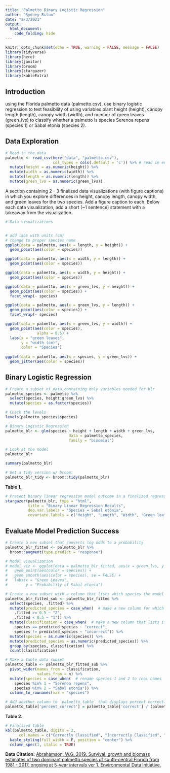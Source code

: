 ```yaml
---
title: "Palmetto Binary Logistic Regression"
author: "Sydney Rilum"
date: "2/3/2021"
output: 
  html_document:
    code_folding: hide
---
```


```r
knitr::opts_chunk$set(echo = TRUE, warning = FALSE, message = FALSE)
library(tidyverse)
library(here)
library(janitor)
library(broom)
library(stargazer)
library(kableExtra)

```

## Introduction
using the Florida palmetto data (palmetto.csv), use binary logistic regression to test feasibility of using variables plant height (height), canopy length (length), canopy width (width), and number of green leaves (green_lvs) to classify whether a palmetto is species Serenoa repens (species 1) or Sabal etonia (species 2).

## Data Exploration
```r
# Read in the data
palmetto <- read_csv(here("data", "palmetto.csv"),
                     col_types = cols(.default = 'c')) %>% # read in everything as character type to guarantee no parsing failures
  mutate(height = as.numeric(height)) %>% 
  mutate(width = as.numeric(width)) %>% 
  mutate(length = as.numeric(length)) %>% 
  mutate(green_lvs = as.numeric(green_lvs))

```

A section containing 2 - 3 finalized data visualizations (with figure captions) in which you explore differences in height, canopy length, canopy width, and green leaves for the two species. Add a figure caption to each. Below each data visualization, add a short (~1 sentence) statement with a takeaway from the visualization.

```r
# Data visualizations


# add labs with units (cm)
# change to proper species name
ggplot(data = palmetto, aes(x = length, y = height)) +
  geom_point(aes(color = species)) 

ggplot(data = palmetto, aes(x = width, y = length)) +
  geom_point(aes(color = species)) 

ggplot(data = palmetto, aes(x = width, y = height)) +
  geom_point(aes(color = species)) 

ggplot(data = palmetto, aes(x = green_lvs, y = height)) +
  geom_point(aes(color = species)) +
  facet_wrap(~ species)

ggplot(data = palmetto, aes(x = green_lvs, y = length)) +
  geom_point(aes(color = species)) +
  facet_wrap(~ species)

ggplot(data = palmetto, aes(x = green_lvs, y = width)) +
  geom_point(aes(color = species),
              alpha = 0.5) +
  labs(x = "green leaves",
       y = "width (cm)",
       color = "Species")
  
ggplot(data = palmetto, aes(x = species, y = green_lvs)) +
  geom_jitter(aes(color = species))
```

## Binary Logistic Regression

```r
# Create a subset of data containing only variables needed for blr
palmetto_species <- palmetto %>% 
  select(species, height:green_lvs) %>% 
  mutate(species = as.factor(species)) 

# Check the levels
levels(palmetto_species$species)

# Binary Logistic Regression
palmetto_blr <- glm(species ~ height + length + width + green_lvs, 
                            data = palmetto_species, 
                            family = "binomial")

# Look at the model
palmetto_blr

summary(palmetto_blr)

# Get a tidy version w/ broom: 
palmetto_blr_tidy <- broom::tidy(palmetto_blr)

```

**Table 1.** 

<div align="center">
```r
# Present binary linear regression model outcome in a finalized regression table
stargazer(palmetto_blr, type = "html", 
          title = "Binary Linear Regression Results",
          dep.var.labels = "Species = Sabal etonia",
          covariate.labels = c("Height", "Length", "Width", "Green leaf count"))
```
</div>


## Evaluate Model Prediction Success

```r
# Create a new subset that converts log odds to a probability
palmetto_blr_fitted <- palmetto_blr %>% 
  broom::augment(type.predict = "response")

# Model visualization
# model_viz <- ggplot(data = palmetto_blr_fitted, aes(x = green_lvs, y = .fitted)) +
#   geom_point(aes(color = species)) +
#   geom_smooth(aes(color = species), se = FALSE) +
#   labs(x = "Green Leaves",
#        y = "Probability of Sabal etonia")

# Create a new subset with a column that lists which species the model would classify the plant as given a 50% probability cutoff (generated from the 4 predictor variables)
palmetto_blr_fitted_sub <- palmetto_blr_fitted %>% 
  select(species, .fitted) %>%
  mutate(predicted_species = case_when(  # make a new column for which species the model predicts using a 50% cutoff
    .fitted >= 0.5 ~ "2",
    .fitted < 0.5 ~ "1")) %>% 
  mutate(classification = case_when(  # make a new column that lists if model was correctly classified or not by model
    species == predicted_species ~ "correct",
    species != predicted_species ~ "incorrect")) %>% 
  mutate(species = as.numeric(species)) %>% 
  mutate(predicted_species = as.numeric(predicted_species)) %>% 
  group_by(species, classification) %>% 
  count(classification) 

# Make a table data subset
palmetto_table <- palmetto_blr_fitted_sub %>% 
  pivot_wider(names_from = classification,
              values_from = n) %>% 
  mutate(species = case_when(  # rename species 1 and 2 to real names
    species %in% 1 ~ "Serenoa repens",
    species %in% 2 ~ "Sabal etonia")) %>% 
  column_to_rownames(var = "species")

# Add another column to `palmetto_table` that displays percent correctly classified
palmetto_table['percent_correct'] = palmetto_table['correct'] / (palmetto_table['correct'] + palmetto_table['incorrect']) * 100
```


**Table 2.** 
```r
# Finalized table
kbl(palmetto_table, digits = 2,
      col.names = c("Correctly Classified", "Incorrectly Classified", "% Correctly Classified")) %>% 
  kable_styling(full_width = F, position = "center") %>% 
  column_spec(1, italic = TRUE)

```



**Data Citation:** [Abrahamson, W.G. 2019. Survival, growth and biomass estimates of two dominant palmetto species of south-central Florida from 1981 - 2017, ongoing at 5-year intervals ver 1. Environmental Data Initiative.](https://doi.org/10.6073/pasta/f2f96ec76fbbd4b9db431c79a770c4d5)
